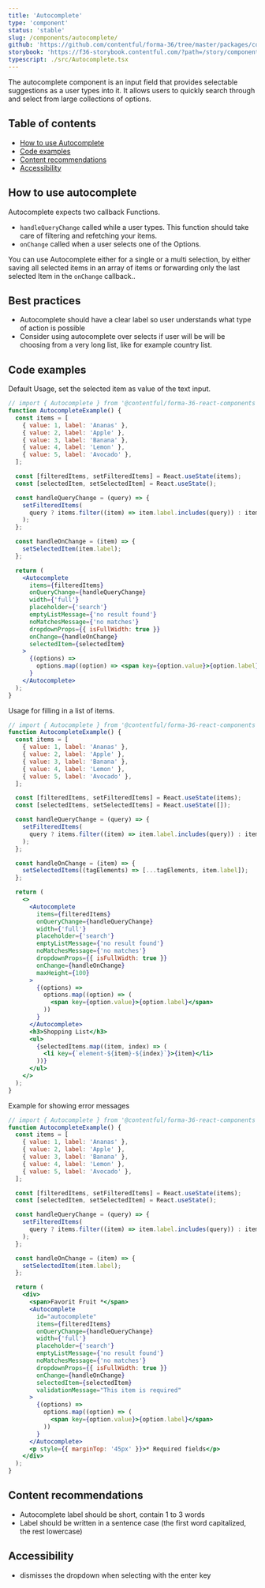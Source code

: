 ```yaml
---
title: 'Autocomplete'
type: 'component'
status: 'stable'
slug: /components/autocomplete/
github: 'https://github.com/contentful/forma-36/tree/master/packages/components/autocomplete'
storybook: 'https://f36-storybook.contentful.com/?path=/story/components-autocomplete--default'
typescript: ./src/Autocomplete.tsx
---
```


The autocomplete component is an input field that provides selectable suggestions as a user types into it. It allows users to quickly search through and select from large collections of options.

## Table of contents

- [How to use Autocomplete](#how-to-use-autocomplete)
- [Code examples](#code-examples)
- [Content recommendations](#content-recommendations)
- [Accessibility](#accessibility)

## How to use autocomplete

Autocomplete expects two callback Functions.

- `handleQueryChange` called while a user types. This function should take care of filtering and refetching your items.
- `onChange` called when a user selects one of the Options.

You can use Autocomplete either for a single or a multi selection,
by either saving all selected items in an array of items or forwarding only the last selected Item in the `onChange` callback..

## Best practices

- Autocomplete should have a clear label so user understands what type of action is possible
- Consider using autocomplete over selects if user will be will be choosing from a very long list, like for example country list.

## Code examples

Default Usage, set the selected item as value of the text input.

```jsx
// import { Autocomplete } from '@contentful/forma-36-react-components';
function AutocompleteExample() {
  const items = [
    { value: 1, label: 'Ananas' },
    { value: 2, label: 'Apple' },
    { value: 3, label: 'Banana' },
    { value: 4, label: 'Lemon' },
    { value: 5, label: 'Avocado' },
  ];

  const [filteredItems, setFilteredItems] = React.useState(items);
  const [selectedItem, setSelectedItem] = React.useState();

  const handleQueryChange = (query) => {
    setFilteredItems(
      query ? items.filter((item) => item.label.includes(query)) : items,
    );
  };

  const handleOnChange = (item) => {
    setSelectedItem(item.label);
  };

  return (
    <Autocomplete
      items={filteredItems}
      onQueryChange={handleQueryChange}
      width={'full'}
      placeholder={'search'}
      emptyListMessage={'no result found'}
      noMatchesMessage={'no matches'}
      dropdownProps={{ isFullWidth: true }}
      onChange={handleOnChange}
      selectedItem={selectedItem}
    >
      {(options) =>
        options.map((option) => <span key={option.value}>{option.label}</span>)
      }
    </Autocomplete>
  );
}
```

Usage for filling in a list of items.

```jsx
// import { Autocomplete } from '@contentful/forma-36-react-components';
function AutocompleteExample() {
  const items = [
    { value: 1, label: 'Ananas' },
    { value: 2, label: 'Apple' },
    { value: 3, label: 'Banana' },
    { value: 4, label: 'Lemon' },
    { value: 5, label: 'Avocado' },
  ];

  const [filteredItems, setFilteredItems] = React.useState(items);
  const [selectedItems, setSelectedItems] = React.useState([]);

  const handleQueryChange = (query) => {
    setFilteredItems(
      query ? items.filter((item) => item.label.includes(query)) : items,
    );
  };

  const handleOnChange = (item) => {
    setSelectedItems((tagElements) => [...tagElements, item.label]);
  };

  return (
    <>
      <Autocomplete
        items={filteredItems}
        onQueryChange={handleQueryChange}
        width={'full'}
        placeholder={'search'}
        emptyListMessage={'no result found'}
        noMatchesMessage={'no matches'}
        dropdownProps={{ isFullWidth: true }}
        onChange={handleOnChange}
        maxHeight={100}
      >
        {(options) =>
          options.map((option) => (
            <span key={option.value}>{option.label}</span>
          ))
        }
      </Autocomplete>
      <h3>Shopping List</h3>
      <ul>
        {selectedItems.map((item, index) => (
          <li key={`element-${item}-${index}`}>{item}</li>
        ))}
      </ul>
    </>
  );
}
```

Example for showing error messages

```jsx
// import { Autocomplete } from '@contentful/forma-36-react-components';
function AutocompleteExample() {
  const items = [
    { value: 1, label: 'Ananas' },
    { value: 2, label: 'Apple' },
    { value: 3, label: 'Banana' },
    { value: 4, label: 'Lemon' },
    { value: 5, label: 'Avocado' },
  ];

  const [filteredItems, setFilteredItems] = React.useState(items);
  const [selectedItem, setSelectedItem] = React.useState();

  const handleQueryChange = (query) => {
    setFilteredItems(
      query ? items.filter((item) => item.label.includes(query)) : items,
    );
  };

  const handleOnChange = (item) => {
    setSelectedItem(item.label);
  };

  return (
    <div>
      <span>Favorit Fruit *</span>
      <Autocomplete
        id="autocomplete"
        items={filteredItems}
        onQueryChange={handleQueryChange}
        width={'full'}
        placeholder={'search'}
        emptyListMessage={'no result found'}
        noMatchesMessage={'no matches'}
        dropdownProps={{ isFullWidth: true }}
        onChange={handleOnChange}
        selectedItem={selectedItem}
        validationMessage="This item is required"
      >
        {(options) =>
          options.map((option) => (
            <span key={option.value}>{option.label}</span>
          ))
        }
      </Autocomplete>
      <p style={{ marginTop: '45px' }}>* Required fields</p>
    </div>
  );
}
```

## Content recommendations

- Autocomplete label should be short, contain 1 to 3 words
- Label should be written in a sentence case (the first word capitalized, the rest lowercase)

## Accessibility

- dismisses the dropdown when selecting with the enter key

